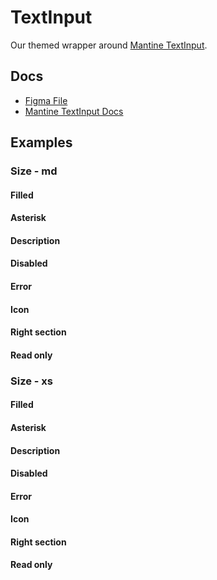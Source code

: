 
<Meta of={TextInputStories} />

# TextInput

Our themed wrapper around [Mantine TextInput](https://v6.mantine.dev/core/text-input/).

## Docs

- [Figma File](https://www.figma.com/file/oIZhYS5OoRA7twd4KqN4Eu/Input-%2F-Text?type=design&node-id=1-96&mode=design&t=yaNljw178EFJeU7k-0)
- [Mantine TextInput Docs](https://v6.mantine.dev/core/text-input/)

## Examples

<Canvas>
  <Story of={TextInputStories.Default} />
</Canvas>

### Size - md

<Canvas>
  <Story of={TextInputStories.EmptyMd} />
</Canvas>

#### Filled

<Canvas>
  <Story of={TextInputStories.FilledMd} />
</Canvas>

#### Asterisk

<Canvas>
  <Story of={TextInputStories.AsteriskMd} />
</Canvas>

#### Description

<Canvas>
  <Story of={TextInputStories.DescriptionMd} />
</Canvas>

#### Disabled

<Canvas>
  <Story of={TextInputStories.DisabledMd} />
</Canvas>

#### Error

<Canvas>
  <Story of={TextInputStories.ErrorMd} />
</Canvas>

#### Icon

<Canvas>
  <Story of={TextInputStories.IconMd} />
</Canvas>

#### Right section

<Canvas>
  <Story of={TextInputStories.RightSectionMd} />
</Canvas>

#### Read only

<Canvas>
  <Story of={TextInputStories.ReadOnlyMd} />
</Canvas>

### Size - xs

<Canvas>
  <Story of={TextInputStories.EmptyXs} />
</Canvas>

#### Filled

<Canvas>
  <Story of={TextInputStories.FilledXs} />
</Canvas>

#### Asterisk

<Canvas>
  <Story of={TextInputStories.AsteriskXs} />
</Canvas>

#### Description

<Canvas>
  <Story of={TextInputStories.DescriptionXs} />
</Canvas>

#### Disabled

<Canvas>
  <Story of={TextInputStories.DisabledXs} />
</Canvas>

#### Error

<Canvas>
  <Story of={TextInputStories.ErrorXs} />
</Canvas>

#### Icon

<Canvas>
  <Story of={TextInputStories.IconXs} />
</Canvas>

#### Right section

<Canvas>
  <Story of={TextInputStories.RightSectionXs} />
</Canvas>

#### Read only

<Canvas>
  <Story of={TextInputStories.ReadOnlyXs} />
</Canvas>

